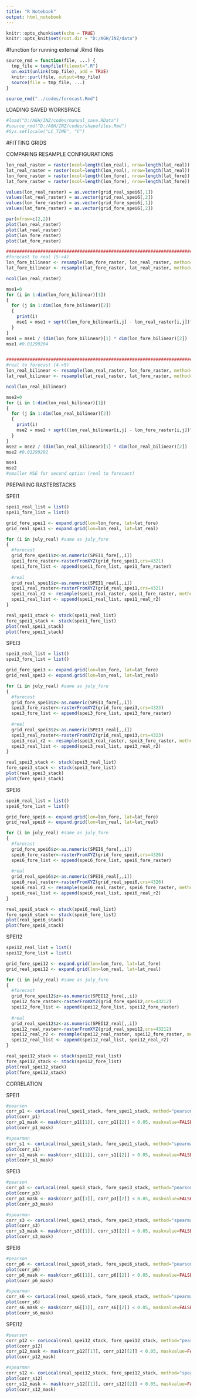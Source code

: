 ```yaml
---
title: "R Notebook"
output: html_notebook
---
```


```r
knitr::opts_chunk$set(echo = TRUE)
knitr::opts_knit$set(root.dir = "D:/AGH/INZ/data")
```

#function for running external .Rmd files
```r
source_rmd = function(file, ...) {
  tmp_file = tempfile(fileext=".R")
  on.exit(unlink(tmp_file), add = TRUE)
  knitr::purl(file, output=tmp_file)
  source(file = tmp_file, ...)
}
```

```r
source_rmd("../codes/forecast.Rmd")
```

LOADING SAVED WORKSPACE
```r
#load("D:/AGH/INZ/codes/manual_save.RData")
#source_rmd("D:/AGH/INZ/codes/shapefiles.Rmd")
#Sys.setlocale("LC_TIME", "C")
```

########################################################################################################

#FITTING GRIDS

COMPARING RESAMPLE CONFIGURATIONS
```r

lon_real_raster = raster(ncol=length(lon_real), nrow=length(lat_real))
lat_real_raster = raster(ncol=length(lon_real), nrow=length(lat_real))
lon_fore_raster = raster(ncol=length(lon_fore), nrow=length(lat_fore))
lat_fore_raster = raster(ncol=length(lon_fore), nrow=length(lat_fore))

values(lon_real_raster) = as.vector(grid_real_spei6[,1])
values(lat_real_raster) = as.vector(grid_real_spei6[,2])
values(lon_fore_raster) = as.vector(grid_fore_spei6[,1])
values(lat_fore_raster) = as.vector(grid_fore_spei6[,2])

par(mfrow=c(2,2))
plot(lon_real_raster)                         
plot(lat_real_raster)
plot(lon_fore_raster)
plot(lat_fore_raster)

#######################################################################
#forecast to real (5->4)
lon_fore_bilinear <- resample(lon_fore_raster, lon_real_raster, method='bilinear')
lat_fore_bilinear <- resample(lat_fore_raster, lat_real_raster, method='bilinear')

ncol(lon_real_raster)

mse1=0
for (i in 1:dim(lon_fore_bilinear)[1])
{
  for (j in 1:dim(lon_fore_bilinear)[2])
  {
    print(i)
    mse1 = mse1 + sqrt((lon_fore_bilinear[i,j] - lon_real_raster[i,j])^2 + (lat_fore_bilinear[i,j] - lat_real_raster[i,j])^2)
  }
}
mse1 = mse1 / (dim(lon_fore_bilinear)[1] * dim(lon_fore_bilinear)[2]) 
mse1 #0.01299204


#######################################################################
#real to forecast (4->5)
lon_real_bilinear <- resample(lon_real_raster, lon_fore_raster, method='bilinear')
lat_real_bilinear <- resample(lat_real_raster, lat_fore_raster, method='bilinear')

ncol(lon_real_bilinear)

mse2=0
for (i in 1:dim(lon_real_bilinear)[1])
{
  for (j in 1:dim(lon_real_bilinear)[2])
  {
    print(i)
    mse2 = mse2 + sqrt((lon_real_bilinear[i,j] - lon_fore_raster[i,j])^2 + (lat_real_bilinear[i,j] - lat_fore_raster[i,j])^2)
  }
}
mse2 = mse2 / (dim(lon_real_bilinear)[1] * dim(lon_real_bilinear)[2]) 
mse2 #0.01299202

mse1
mse2
#smaller MSE for second option (real to forecast)
```

PREPARING RASTERSTACKS

SPEI1
```r
spei1_real_list = list()
spei1_fore_list = list()

grid_fore_spei1 <- expand.grid(lon=lon_fore, lat=lat_fore)
grid_real_spei1 <- expand.grid(lon=lon_real, lat=lat_real)

for (i in july_real) #same as july_fore
{
  #forecast
  grid_fore_spei1$z<-as.numeric(SPEI1_fore[,,i])
  spei1_fore_raster<-rasterFromXYZ(grid_fore_spei1,crs=4321)
  spei1_fore_list <- append(spei1_fore_list, spei1_fore_raster)
  
  #real
  grid_real_spei1$z<-as.numeric(SPEI1_real[,,i])
  spei1_real_raster<-rasterFromXYZ(grid_real_spei1,crs=4321)
  spei1_real_r2 <- resample(spei1_real_raster, spei1_fore_raster, method='bilinear')
  spei1_real_list <- append(spei1_real_list, spei1_real_r2)
}

real_spei1_stack <- stack(spei1_real_list)
fore_spei1_stack <- stack(spei1_fore_list)
plot(real_spei1_stack)
plot(fore_spei1_stack)
```

SPEI3
```r
spei3_real_list = list()
spei3_fore_list = list()

grid_fore_spei3 <- expand.grid(lon=lon_fore, lat=lat_fore)
grid_real_spei3 <- expand.grid(lon=lon_real, lat=lat_real)

for (i in july_real) #same as july_fore
{
  #forecast
  grid_fore_spei3$z<-as.numeric(SPEI3_fore[,,i])
  spei3_fore_raster<-rasterFromXYZ(grid_fore_spei3,crs=4323)
  spei3_fore_list <- append(spei3_fore_list, spei3_fore_raster)
  
  #real
  grid_real_spei3$z<-as.numeric(SPEI3_real[,,i])
  spei3_real_raster<-rasterFromXYZ(grid_real_spei3,crs=4323)
  spei3_real_r2 <- resample(spei3_real_raster, spei3_fore_raster, method='bilinear')
  spei3_real_list <- append(spei3_real_list, spei3_real_r2)
}

real_spei3_stack <- stack(spei3_real_list)
fore_spei3_stack <- stack(spei3_fore_list)
plot(real_spei3_stack)
plot(fore_spei3_stack)
```

SPEI6
```r
spei6_real_list = list()
spei6_fore_list = list()

grid_fore_spei6 <- expand.grid(lon=lon_fore, lat=lat_fore)
grid_real_spei6 <- expand.grid(lon=lon_real, lat=lat_real)

for (i in july_real) #same as july_fore
{
  #forecast
  grid_fore_spei6$z<-as.numeric(SPEI6_fore[,,i])
  spei6_fore_raster<-rasterFromXYZ(grid_fore_spei6,crs=4326)
  spei6_fore_list <- append(spei6_fore_list, spei6_fore_raster)
  
  #real
  grid_real_spei6$z<-as.numeric(SPEI6_real[,,i])
  spei6_real_raster<-rasterFromXYZ(grid_real_spei6,crs=4326)
  spei6_real_r2 <- resample(spei6_real_raster, spei6_fore_raster, method='bilinear')
  spei6_real_list <- append(spei6_real_list, spei6_real_r2)
}

real_spei6_stack <- stack(spei6_real_list)
fore_spei6_stack <- stack(spei6_fore_list)
plot(real_spei6_stack)
plot(fore_spei6_stack)
```

SPEI12
```r
spei12_real_list = list()
spei12_fore_list = list()

grid_fore_spei12 <- expand.grid(lon=lon_fore, lat=lat_fore)
grid_real_spei12 <- expand.grid(lon=lon_real, lat=lat_real)

for (i in july_real) #same as july_fore
{
  #forecast
  grid_fore_spei12$z<-as.numeric(SPEI12_fore[,,i])
  spei12_fore_raster<-rasterFromXYZ(grid_fore_spei12,crs=43212)
  spei12_fore_list <- append(spei12_fore_list, spei12_fore_raster)
  
  #real
  grid_real_spei12$z<-as.numeric(SPEI12_real[,,i])
  spei12_real_raster<-rasterFromXYZ(grid_real_spei12,crs=43212)
  spei12_real_r2 <- resample(spei12_real_raster, spei12_fore_raster, method='bilinear')
  spei12_real_list <- append(spei12_real_list, spei12_real_r2)
}

real_spei12_stack <- stack(spei12_real_list)
fore_spei12_stack <- stack(spei12_fore_list)
plot(real_spei12_stack)
plot(fore_spei12_stack)
```

CORRELATION

SPEI1
```r
#pearson
corr_p1 <- corLocal(real_spei1_stack, fore_spei1_stack, method="pearson", test=TRUE)
plot(corr_p1)
corr_p1_mask <- mask(corr_p1[[1]], corr_p1[[2]] < 0.05, maskvalue=FALSE)
plot(corr_p1_mask)

#spearman
corr_s1 <- corLocal(real_spei1_stack, fore_spei1_stack, method="spearman", test=TRUE)
plot(corr_s1)
corr_s1_mask <- mask(corr_s1[[1]], corr_s1[[2]] < 0.05, maskvalue=FALSE)
plot(corr_s1_mask)
```

SPEI3
```r
#pearson
corr_p3 <- corLocal(real_spei3_stack, fore_spei3_stack, method="pearson", test=TRUE)
plot(corr_p3)
corr_p3_mask <- mask(corr_p3[[1]], corr_p3[[2]] < 0.05, maskvalue=FALSE)
plot(corr_p3_mask)

#spearman
corr_s3 <- corLocal(real_spei3_stack, fore_spei3_stack, method="spearman", test=TRUE)
plot(corr_s3)
corr_s3_mask <- mask(corr_s3[[1]], corr_s3[[2]] < 0.05, maskvalue=FALSE)
plot(corr_s3_mask)
```

SPEI6
```r
#pearson
corr_p6 <- corLocal(real_spei6_stack, fore_spei6_stack, method="pearson", test=TRUE)
plot(corr_p6)
corr_p6_mask <- mask(corr_p6[[1]], corr_p6[[2]] < 0.05, maskvalue=FALSE)
plot(corr_p6_mask)

#spearman
corr_s6 <- corLocal(real_spei6_stack, fore_spei6_stack, method="spearman", test=TRUE)
plot(corr_s6)
corr_s6_mask <- mask(corr_s6[[1]], corr_s6[[2]] < 0.05, maskvalue=FALSE)
plot(corr_s6_mask)
```

SPEI12
```r
#pearson
corr_p12 <- corLocal(real_spei12_stack, fore_spei12_stack, method="pearson", test=TRUE)
plot(corr_p12)
corr_p12_mask <- mask(corr_p12[[1]], corr_p12[[2]] < 0.05, maskvalue=FALSE)
plot(corr_p12_mask)

#spearman
corr_s12 <- corLocal(real_spei12_stack, fore_spei12_stack, method="spearman", test=TRUE)
plot(corr_s12)
corr_s12_mask <- mask(corr_s12[[1]], corr_s12[[2]] < 0.05, maskvalue=FALSE)
plot(corr_s12_mask)
```